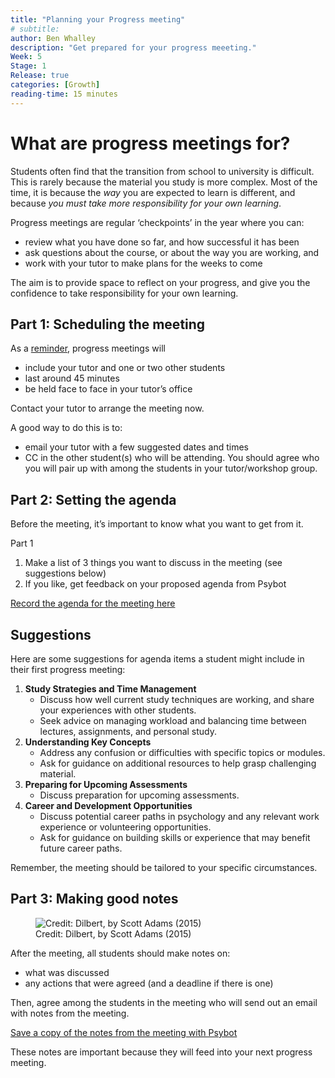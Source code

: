 ```yaml
---
title: "Planning your Progress meeting"
# subtitle: 
author: Ben Whalley
description: "Get prepared for your progress meeeting."
Week: 5
Stage: 1
Release: true
categories: [Growth]
reading-time: 15 minutes
---
```



# What are progress meetings for?

Students often find that the transition from school to university is difficult. This is rarely because the material you study is more complex. Most of the time, it is because the *way* you are expected to learn is different, and because *you must take more responsibility for your own learning*.

Progress meetings are regular 'checkpoints' in the year where you can:

-   review what you have done so far, and how successful it has been
-   ask questions about the course, or about the way you are working, and
-   work with your tutor to make plans for the weeks to come

The aim is to provide space to reflect on your progress, and give you the confidence to take responsibility for your own learning.


##  Part 1: Scheduling the meeting

As a [reminder](../progress.html), progress meetings will

-   include your tutor and one or two other students
-   last around 45 minutes
-   be held face to face in your tutor’s office


::: instruction

Contact your tutor to arrange the meeting now.

A good way to do this is to:

- email your tutor with a few suggested dates and times
- CC in the other student(s) who will be attending. You should agree who you will pair up with among the students in your tutor/workshop group.

:::


## Part 2: Setting the agenda

Before the meeting, it's important to know what you want to get from it.

::: instruction

Part 1

1.  Make a list of 3 things you want to discuss in the meeting (see suggestions below)
2.  If you like, get feedback on your proposed agenda from Psybot

[Record the agenda for the meeting here](https://psybot.llemma.net){.submit-work .btn .btn-primary}


:::


## Suggestions

Here are some suggestions for agenda items a student might include in their first progress meeting:

1. **Study Strategies and Time Management**  
   - Discuss how well current study techniques are working, and share your experiences with other students.
   - Seek advice on managing workload and balancing time between lectures, assignments, and personal study.

2. **Understanding Key Concepts**  
   - Address any confusion or difficulties with specific topics or modules.  
   - Ask for guidance on additional resources to help grasp challenging material.
   
3. **Preparing for Upcoming Assessments**  
   - Discuss preparation for upcoming assessments.  

4. **Career and Development Opportunities**  
   - Discuss potential career paths in psychology and any relevant work experience or volunteering opportunities.  
   - Ask for guidance on building skills or experience that may benefit future career paths.


Remember, the meeting should be tailored to your specific circumstances.



## Part 3: Making good notes

![Credit: Dilbert, by Scott Adams (2015)](../images/dilbert-meetings.jpg)

:::{.instruction}

After the meeting, all students should make notes on:

-   what was discussed
-   any actions that were agreed (and a deadline if there is one)

Then, agree among the students in the meeting who will send out an email with notes from the meeting.


[Save a copy of the notes from the meeting with Psybot](https://psybot.llemma.net){.submit-work .btn .btn-primary}

:::


These notes are important because they will feed into your next progress meeting.
